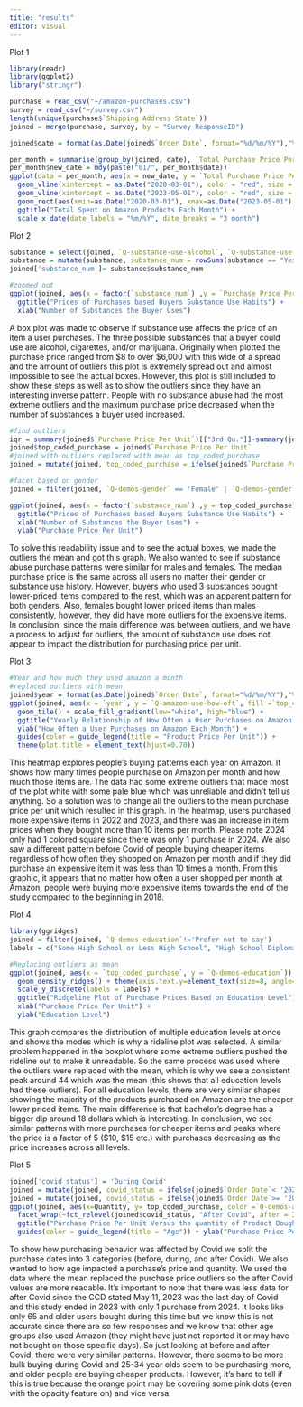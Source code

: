 ```yaml
---
title: "results"
editor: visual
---
```


Plot 1

```r
library(readr)
library(ggplot2)
library("stringr") 

purchase = read_csv("~/amazon-purchases.csv")
survey = read_csv("~/survey.csv")
length(unique(purchase$`Shipping Address State`))
joined = merge(purchase, survey, by = "Survey ResponseID")
```

```r
joined$date = format(as.Date(joined$`Order Date`, format="%d/%m/%Y"),"%m/%Y")

per_month = summarise(group_by(joined, date), `Total Purchase Price Per Month` = sum(`Purchase Price Per Unit`))
per_month$new_date = mdy(paste("01/", per_month$date)) 
ggplot(data = per_month, aes(x = new_date, y = `Total Purchase Price Per Month`, group = 1)) + geom_line() + geom_point() + theme(axis.text.x = element_text(angle = 75, hjust = 1))+
  geom_vline(xintercept = as.Date("2020-03-01"), color = "red", size = 1) +
  geom_vline(xintercept = as.Date("2023-05-01"), color = "red", size = 1) +
  geom_rect(aes(xmin=as.Date("2020-03-01"), xmax=as.Date("2023-05-01"), ymin=0, ymax=Inf), alpha = 0.01, fill = "light blue") +
  ggtitle("Total Spent on Amazon Products Each Month") +
  scale_x_date(date_labels = "%m/%Y", date_breaks = "3 month")
```

Plot 2

```r
substance = select(joined, `Q-substance-use-alcohol`, `Q-substance-use-cigarettes`, `Q-substance-use-marijuana`)
substance = mutate(substance, substance_num = rowSums(substance == "Yes"))
joined['substance_num']= substance$substance_num

#zoomed out
ggplot(joined, aes(x = factor(`substance_num`) ,y = `Purchase Price Per Unit`)) + geom_boxplot() +
  ggtitle("Prices of Purchases based Buyers Substance Use Habits") +
  xlab("Number of Substances the Buyer Uses")

```

A box plot was made to observe if substance use affects the price of an item a user purchases. The three possible substances that a buyer could use are alcohol, cigarettes, and/or marijuana. Originally when plotted the purchase price ranged from \$8 to over \$6,000 with this wide of a spread and the amount of outliers this plot is extremely spread out and almost impossible to see the actual boxes. However, this plot is still included to show these steps as well as to show the outliers since they have an interesting inverse pattern. People with no substance abuse had the most extreme outliers and the maximum purchase price decreased when the number of substances a buyer used increased.

```r
#find outliers
iqr = summary(joined$`Purchase Price Per Unit`)[["3rd Qu."]]-summary(joined$`Purchase Price Per Unit`)[["1st Qu."]]
joined$top_coded_purchase = joined$`Purchase Price Per Unit`
#joined with outliers replaced with mean as top_coded_purchase
joined = mutate(joined, top_coded_purchase = ifelse(joined$`Purchase Price Per Unit` > 44.89 , 44.89, joined$`Purchase Price Per Unit`))

#facet based on gender
joined = filter(joined, `Q-demos-gender` == 'Female' | `Q-demos-gender` == 'Male')

ggplot(joined, aes(x = factor(`substance_num`) ,y = top_coded_purchase)) + geom_boxplot() + facet_wrap(~`Q-demos-gender`) +
  ggtitle("Prices of Purchases based Buyers Substance Use Habits") +
  xlab("Number of Substances the Buyer Uses") + 
  ylab("Purchase Price Per Unit")
```

To solve this readability issue and to see the actual boxes, we made the outliers the mean and got this graph. We also wanted to see if substance abuse purchase patterns were similar for males and females. The median purchase price is the same across all users no matter their gender or substance use history. However, buyers who used 3 substances bought lower-priced items compared to the rest, which was an apparent pattern for both genders. Also, females bought lower priced items than males consistently, however, they did have more outliers for the expensive items. In conclusion, since the main difference was between outliers, and we have a process to adjust for outliers, the amount of substance use does not appear to impact the distribution for purchasing price per unit.

Plot 3

```r
#Year and how much they used amazon a month
#replaced outliers with mean
joined$year = format(as.Date(joined$`Order Date`, format="%d/%m/%Y"),"%Y")
ggplot(joined, aes(x = `year`, y = `Q-amazon-use-how-oft`, fill =`top_coded_purchase`)) +
  geom_tile() + scale_fill_gradient(low="white", high="blue") +
  ggtitle("Yearly Relationship of How Often a User Purchases on Amazon Each Month and the Price") +
  ylab("How Often a User Purchases on Amazon Each Month") +
  guides(color = guide_legend(title = "Product Price Per Unit")) + 
  theme(plot.title = element_text(hjust=0.70))
```

This heatmap explores people’s buying patterns each year on Amazon. It shows how many times people purchase on Amazon per month and how much those items are. The data had some extreme outliers that made most of the plot white with some pale blue which was unreliable and didn’t tell us anything. So a solution was to change all the outliers to the mean purchase price per unit which resulted in this graph. In the heatmap, users purchased more expensive items in 2022 and 2023, and there was an increase in item prices when they bought more than 10 items per month. Please note 2024 only had 1 colored square since there was only 1 purchase in 2024. We also saw a different pattern before Covid of people buying cheaper items regardless of how often they shopped on Amazon per month and if they did purchase an expensive item it was less than 10 times a month. From this graphic, it appears that no matter how often a user shopped per month at Amazon, people were buying more expensive items towards the end of the study compared to the beginning in 2018.

Plot 4

```r
library(ggridges)
joined = filter(joined, `Q-demos-education`!='Prefer not to say')
labels = c("Some High School or Less High School", "High School Diploma/GED", "Graduate/Professional Degree", "Bachelor's Degree")

#Replacing outliers as mean
ggplot(joined, aes(x = `top_coded_purchase`, y = `Q-demos-education`)) +
  geom_density_ridges() + theme(axis.text.y=element_text(size=8, angle=30, vjust=.8, hjust=0.8)) +
  scale_y_discrete(labels = labels) +
  ggtitle("Ridgeline Plot of Purchase Prices Based on Education Level") +
  xlab("Purchase Price Per Unit") +
  ylab("Education Level")
```

This graph compares the distribution of multiple education levels at once and shows the modes which is why a rideline plot was selected. A similar problem happened in the boxplot where some extreme outliers pushed the rideline out to make it unreadable. So the same process was used where the outliers were replaced with the mean, which is why we see a consistent peak around 44 which was the mean (this shows that all education levels had these outliers). For all education levels, there are very similar shapes showing the majority of the products purchased on Amazon are the cheaper lower priced items. The main difference is that bachelor’s degree has a bigger dip around 18 dollars which is interesting. In conclusion, we see similar patterns with more purchases for cheaper items and peaks where the price is a factor of 5 (\$10, \$15 etc.) with purchases decreasing as the price increases across all levels.

Plot 5

```r
joined['covid_status'] = 'During Covid'
joined = mutate(joined, covid_status = ifelse(joined$`Order Date`< '2020-03-01' , 'Before Covid', 'During Covid'))
joined = mutate(joined, covid_status = ifelse(joined$`Order Date`>= '2023-05-11' , 'After Covid', joined$`covid_status`))
ggplot(joined, aes(x=Quantity, y= top_coded_purchase, color =`Q-demos-age`)) + geom_point(alpha =0.5) +
  facet_wrap(~fct_relevel(joined$covid_status, "After Covid", after = Inf)) +
  ggtitle("Purchase Price Per Unit Versus the quantity of Product Bought Based on Covid Time Period") +
  guides(color = guide_legend(title = "Age")) + ylab("Purchase Price Per Unit")

```

To show how purchasing behavior was affected by Covid we split the purchase dates into 3 categories (before, during, and after Covid). We also wanted to how age impacted a purchase's price and quantity. We used the data where the mean replaced the purchase price outliers so the after Covid values are more readable. It's important to note that there was less data for after Covid since the CCD stated May 11, 2023 was the last day of Covid and this study ended in 2023 with only 1 purchase from 2024. It looks like only 65 and older users bought during this time but we know this is not accurate since there are so few responses and we know that other age groups also used Amazon (they might have just not reported it or may have not bought on those specific days). So just looking at before and after Covid, there were very similar patterns. However, there seems to be more bulk buying during Covid and 25-34 year olds seem to be purchasing more, and older people are buying cheaper products. However, it’s hard to tell if this is true because the orange point may be covering some pink dots (even with the opacity feature on) and vice versa.
